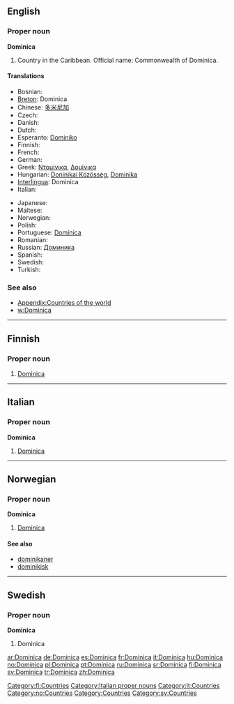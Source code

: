 ==English==

===Proper noun===
'''Dominica'''

# Country in the Caribbean. Official name: Commonwealth of Dominica.

====Translations====
{{top}}
* Bosnian: {{t-|bs|Dominika|f}}
* [[Breton]]: Dominica
* Chinese: [[多米尼加]]
* Czech: {{t-|cs|Dominika|f}}
* Danish: {{t-|da|Dominica}}
* Dutch: {{t-|nl|Dominica}}
* Esperanto: [[Dominiko]]
* Finnish: {{t+|fi|Dominica}}
* French: {{t+|fr|Dominique}}
* German: {{t+|de|Dominica}}
* Greek: [[Ντομίνικα]], [[Δομίνικα]]
* Hungarian: [[Doninikai Közösség]], [[Dominika]]
* [[Interlingua]]: Dominica
* Italian: {{t+|it|Dominica}}
{{mid}}
* Japanese: {{t-|ja|ドミニカ|tr=Dominika|sc=Jpan}}
* Maltese: {{t-|mt|Dominika|xs=Maltese}}
* Norwegian: {{t+|no|Dominica}}
* Polish: {{t+|pl|Dominika}}
* Portuguese: [[Domínica]]
* Romanian: {{t-|ro|Dominica|f}}
* Russian: [[Доминика]]
* Spanish: {{t+|es|Dominica}}
* Swedish: {{t+|sv|Dominica}}
* Turkish: {{t+|tr|Dominika}}
{{bottom}}

===See also===
* [[Appendix:Countries of the world]]
* [[w:Dominica]]

----

==Finnish==
{{wikipedia|lang=fi}}

===Proper noun===
{{fi-noun|proper=true}}

# [[#English|Dominica]]

[[Category:fi:Countries]]

----
==Italian==
{{wikipedia|lang=it}}

===Proper noun===
'''Dominica''' {{f}}

# [[#English|Dominica]]
[[Category:Italian proper nouns]]
[[Category:it:Countries]]

----
==Norwegian==

===Proper noun===
'''Dominica'''

# [[#English|Dominica]]

====See also====
* [[dominikaner]]
* [[dominikisk]]

[[Category:no:Countries]]

----

==Swedish==

===Proper noun===
'''Dominica'''

# Dominica

[[Category:Countries]]
[[Category:sv:Countries]]

[[ar:Dominica]]
[[de:Dominica]]
[[es:Dominica]]
[[fr:Dominica]]
[[it:Dominica]]
[[hu:Dominica]]
[[no:Dominica]]
[[pl:Dominica]]
[[pt:Dominica]]
[[ru:Dominica]]
[[sr:Dominica]]
[[fi:Dominica]]
[[sv:Dominica]]
[[tr:Dominica]]
[[zh:Dominica]]